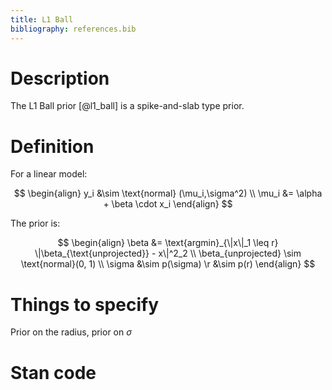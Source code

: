 ```yaml
---
title: L1 Ball
bibliography: references.bib
---
```


# Description

The L1 Ball prior [@l1_ball] is a spike-and-slab type prior.

# Definition

For a linear model:

$$
\begin{align}
y_i &\sim \text{normal} (\mu_i,\sigma^2) \\
\mu_i &= \alpha + \beta \cdot x_i
\end{align}
$$

The prior is:

$$
\begin{align}
\beta &= \text{argmin}_{\|x\|_1 \leq r} \|\beta_{\text{unprojected}} - x\|^2_2 \\
\beta_{unprojected} \sim \text{normal}(0, 1) \\
\sigma &\sim p(\sigma)
\r &\sim p(r)
\end{align}
$$

# Things to specify

Prior on the radius, prior on $\sigma$

# Stan code

```.stan
```
